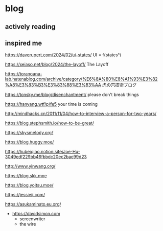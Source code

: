 # blog

## actively reading

## inspired me

https://daverupert.com/2024/02/ui-states/
UI = f(statesⁿ)

https://xeiaso.net/blog/2024/the-layoff/
The Layoff

https://toranoana-lab.hatenablog.com/archive/category/%E6%8A%80%E8%A1%93%E3%82%A8%E3%83%B3%E3%83%88%E3%83%AA
虎の穴技術ブログ

https://tonsky.me/blog/disenchantment/
please don't break things

https://hanyang.wtf/p/fe5
your time is coming

http://mindhacks.cn/2011/11/04/how-to-interview-a-person-for-two-years/

https://blog.stephsmith.io/how-to-be-great/

https://skysmelody.org/

https://blog.huggy.moe/

https://hubeiqiao.notion.site/Joe-Hu-3049edf229bb46fbbdc20ec2bac99d23

http://www.yinwang.org/

https://blog.skk.moe

https://blog.yoitsu.moe/

https://jessieji.com/

https://asukaminato.eu.org/

- https://davidsimon.com
  - screenwriter
  - the wire
